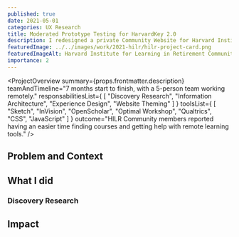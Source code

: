 ```yaml
---
published: true
date: 2021-05-01
categories: UX Research
title: Moderated Prototype Testing for HarvardKey 2.0
description: I redesigned a private Community Website for Harvard Institute for Learning in Retirement (HILR), focusing on information architecture and experience design. During the project, I also conducted a user survey and a comparative tree test.
featuredImage: ../../images/work/2021-hilr/hilr-project-card.png
featuredImageAlt: Harvard Institute for Learning in Retirement Community Website on a laptop, on a phone, and on a tablet
importance: 2
---
```


<ProjectOverview 
    summary={props.frontmatter.description}
    teamAndTimeline="7 months start to finish, with a 5-person team working remotely."
    responsabilitiesList={
        [
            "Discovery Research",
            "Information Architecture",
            "Experience Design",
            "Website Theming"
        ]
    }
    toolsList={
        [
            "Sketch",
            "InVision",
            "OpenScholar",
            "Optimal Workshop",
            "Qualtrics",
            "CSS",
            "JavaScript"
        ]
    }
    outcome="HILR Community members reported having an easier time finding courses and getting help with remote learning tools."
/>

## Problem and Context




## What I did

<h3 id="">Discovery Research</h3>






## Impact
